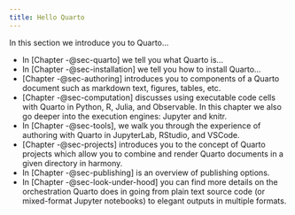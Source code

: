 ```yaml
---
title: Hello Quarto
---
```


In this section we introduce you to Quarto...

- In [Chapter -@sec-quarto] we tell you what Quarto is...
- In [Chapter -@sec-installation] we tell you how to install Quarto...
- [Chapter -@sec-authoring] introduces you to components of a Quarto document such as markdown text, figures, tables, etc.
- [Chapter -@sec-computation] discusses using executable code cells with Quarto in Python, R, Julia, and Observable. In this chapter we also go deeper into the execution engines: Jupyter and knitr.
- In [Chapter -@sec-tools], we walk you through the experience of authoring with Quarto in JupyterLab, RStudio, and VSCode.
- [Chapter -@sec-projects] introduces you to the concept of Quarto projects which allow you to combine and render Quarto documents in a given directory in harmony.
- In [Chapter -@sec-publishing] is an overview of publishing options.
- In [Chapter -@sec-look-under-hood] you can find more details on the orchestration Quarto does in going from plain text source code (or mixed-format Jupyter notebooks) to elegant outputs in multiple formats.
